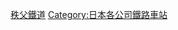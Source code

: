 {{Commonscat|Stations of Chichibu Railway}}
{{DEFAULTSORT:Chichibu}}
[[Category:秩父鐵道|]]
[[Category:日本各公司鐵路車站|Category:日本各公司鐵路車站]]